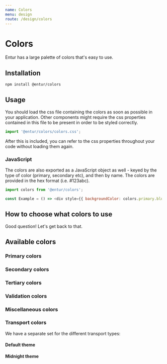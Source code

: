 ```yaml
---
name: Colors
menu: design
route: /design/colors
---
```



# Colors

Entur has a large palette of colors that's easy to use.

## Installation

```sh
npm install @entur/colors
```

## Usage

You should load the css file containing the colors as soon as possible in your application. Other components might require the css properties contained in this file to be present in order to be styled correctly.

```js
import '@entur/colors/colors.css';
```

After this is included, you can refer to the css properties throughout your code without loading them again.

### JavaScript

The colors are also exported as a JavaScript object as well - keyed by the type of color (primary, secondary etc), and then by name. The colors are provided in the hex format (i.e. #123abc).

```js
import colors from '@entur/colors';

const Example = () => <div style={{ backgroundColor: colors.primary.blue }} />;
```

## How to choose what colors to use

Good question! Let's get back to that.

## Available colors

### Primary colors

<ColorList colors={colors.primary} category="primary" />

### Secondary colors

<ColorList colors={colors.secondary} category="secondary" />

### Tertiary colors

<ColorList colors={colors.tertiary} category="tertiary" />

### Validation colors

<ColorList colors={colors.validation} category="validation" />

### Miscellaneous colors

<ColorList colors={colors.misc} category="misc" />

### Transport colors

We have a separate set for the different transport types:

#### Default theme

<ColorList colors={colors.transport.default} category="transport-default" />

#### Midnight theme

<ColorList colors={colors.transport.midnight} category="transport-midnight" />
